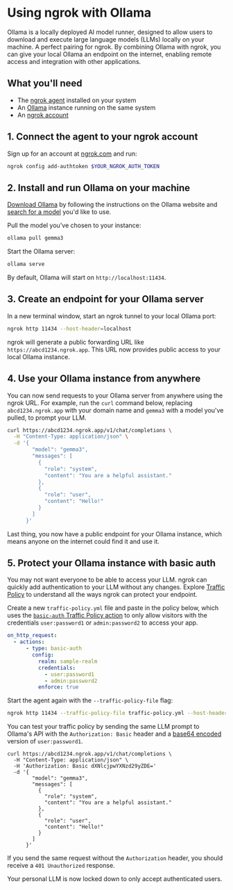 
# Using ngrok with Ollama

Ollama is a locally deployed AI model runner, designed to allow users to download and execute large language models (LLMs) locally on your machine. A perfect pairing for ngrok. By combining Ollama with ngrok, you can give your local Ollama an endpoint on the internet, enabling remote access and integration with other applications.

## What you'll need

- The [ngrok agent](https://ngrok.com/download) installed on your system
- An [Ollama](https://ollama.com/) instance running on the same system
- An [ngrok account](https://ngrok.com/signup)

## 1. Connect the agent to your ngrok account

Sign up for an account at [ngrok.com](https://ngrok.com/) and run:

```bash
ngrok config add-authtoken $YOUR_NGROK_AUTH_TOKEN
```

## 2. Install and run Ollama on your machine

[Download Ollama](https://ollama.com/download) by following the instructions on the Ollama website and [search for a model](https://ollama.com/search) you'd like to use.

Pull the model you've chosen to your instance:

```bash
ollama pull gemma3
```

Start the Ollama server:

```bash
ollama serve
```

By default, Ollama will start on `http://localhost:11434`.

## 3. Create an endpoint for your Ollama server

In a new terminal window, start an ngrok tunnel to your local Ollama port:

```bash
ngrok http 11434 --host-header=localhost
```

ngrok will generate a public forwarding URL like `https://abcd1234.ngrok.app`.
This URL now provides public access to your local Ollama instance.

## 4. Use your Ollama instance from anywhere

You can now send requests to your Ollama server from anywhere using the ngrok URL. 
For example, run the `curl` command below, replacing `abcd1234.ngrok.app` with your domain name and `gemma3` with a model you've pulled, to prompt your LLM.

```bash
curl https://abcd1234.ngrok.app/v1/chat/completions \
  -H "Content-Type: application/json" \
  -d '{
        "model": "gemma3",
        "messages": [
          {
            "role": "system",
            "content": "You are a helpful assistant."
          },
          {
            "role": "user",
            "content": "Hello!"
          }
        ]
      }'
```

Last thing, you now have a public endpoint for your Ollama instance, which means anyone on the internet could find it and use it.

## 5. Protect your Ollama instance with basic auth

You may not want everyone to be able to access your LLM. ngrok can quickly add authentication to your LLM without any changes.
Explore [Traffic Policy](/docs/traffic-policy) to understand all the ways ngrok can protect your endpoint.

Create a new `traffic-policy.yml` file and paste in the policy below, which uses the [`basic-auth` Traffic Policy action](/traffic-policy/actions/basic-auth/) to only allow visitors with the credentials `user:password1` or `admin:password2` to access your app.

```yaml
on_http_request:
  - actions:
      - type: basic-auth
        config:
          realm: sample-realm
          credentials:
            - user:password1
            - admin:password2
          enforce: true
```

Start the agent again with the `--traffic-policy-file` flag:

```bash
ngrok http 11434 --traffic-policy-file traffic-policy.yml --host-header=localhost
```

You can test your traffic policy by sending the same LLM prompt to Ollama's API with the `Authorization: Basic` header and a [base64 encoded](https://en.wikipedia.org/wiki/Base64) version of `user:password1`.

```shell
curl https://abcd1234.ngrok.app/v1/chat/completions \
  -H "Content-Type: application/json" \
  -H 'Authorization: Basic dXNlcjpwYXNzd29yZDE='
  -d '{
        "model": "gemma3",
        "messages": [
          {
            "role": "system",
            "content": "You are a helpful assistant."
          },
          {
            "role": "user",
            "content": "Hello!"
          }
        ]
      }'
```

If you send the same request without the `Authorization` header, you should receive a `401 Unauthorized` response.

Your personal LLM is now locked down to only accept authenticated users.
